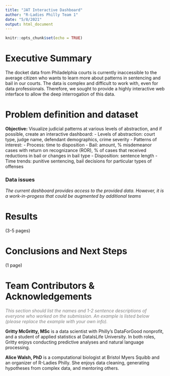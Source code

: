 ```yaml
---
title: "JAT Interactive Dashboard"
author: "R-Ladies Philly Team 1"
date: "5/8/2021"
output: html_document
---
```


```r
knitr::opts_chunk$set(echo = TRUE)
```


# Executive Summary

The docket data from Philadelphia courts is currently inaccessible to the average citizen who wants to learn more about patterns in sentencing and bail in our courts. The data is complex and difficult to work with, even for data professionals. Therefore, we sought to provide a highly interactive web interface to allow the deep interrogation of this data.

# Problem definition and dataset 

**Objective:** Visualize judicial patterns at various levels of abstraction, and if possible, create an interactive dashboard:
    - Levels of abstraction: court type, judge name, defendant demographics, crime severity
    - Patterns of interest: 
        - Process: time to disposition 
        - Bail: amount, % misdemeanor cases with return on recognizance (ROR), % of cases that received reductions in bail or changes in bail type
        - Disposition: sentence length
        - Time trends: punitive sentencing, bail decisions for particular types of offenses

### Data issues

*The current dashboard provides access to the provided data. However, it is a work-in-progess that could be augmented by additional teams*



# Results 
(3-5 pages)

# Conclusions and Next Steps 
(1 page)

# Team Contributors & Acknowledgements


<span style="color:gray">*This section should list the names and 1-2 sentence descriptions of everyone who worked on the submission. An example is listed below (please replace the example with your own info).*</span>

**Gritty McGritty, MSc** is a data scientist with Philly's DataForGood nonprofit, and a student of applied statistics at DataIsLife University. In both roles, Gritty enjoys conducting predictive analyses and natural language processing.

**Alice Walsh, PhD** is a computational biologist at Bristol Myers Squibb and an organizer of R-Ladies Philly. She enjoys data cleaning, generating hypotheses from complex data, and mentoring others.
